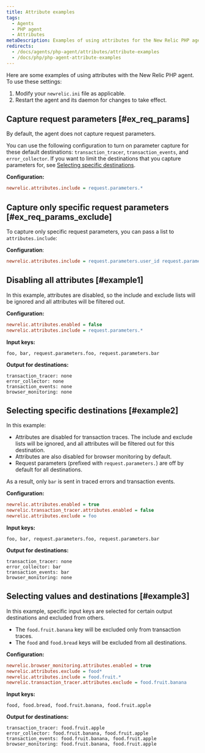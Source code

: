 ```yaml
---
title: Attribute examples
tags:
  - Agents
  - PHP agent
  - Attributes
metaDescription: Examples of using attributes for the New Relic PHP agent.
redirects:
  - /docs/agents/php-agent/attributes/attribute-examples
  - /docs/php/php-agent-attribute-examples
---
```


Here are some examples of using attributes with the New Relic PHP agent. To use these settings:

1. Modify your `newrelic.ini` file as applicable.
2. Restart the agent and its daemon for changes to take effect.

## Capture request parameters [#ex_req_params]

By default, the agent does not capture request parameters.

You can use the following configuration to turn on parameter capture for these default destinations: `transaction_tracer`, `transaction_events`, and `error_collector`. If you want to limit the destinations that you capture parameters for, see [Selecting specific destinations](#example2).

**Configuration:**

```ini
newrelic.attributes.include = request.parameters.*
```

## Capture only specific request parameters [#ex_req_params_exclude]

To capture only specific request parameters, you can pass a list to `attributes.include`:

**Configuration**:

```ini
newrelic.attributes.include = request.parameters.user_id request.parameters.product_id
```

## Disabling all attributes [#example1]

In this example, attributes are disabled, so the include and exclude lists will be ignored and all attributes will be filtered out.

**Configuration:**

```ini
newrelic.attributes.enabled = false
newrelic.attributes.include = request.parameters.*
```

**Input keys:**

```
foo, bar, request.parameters.foo, request.parameters.bar
```

**Output for destinations:**

```
transaction_tracer: none
error_collector: none
transaction_events: none
browser_monitoring: none
```

## Selecting specific destinations [#example2]

In this example:

* Attributes are disabled for transaction traces. The include and exclude lists will be ignored, and all attributes will be filtered out for this destination.
* Attributes are also disabled for browser monitoring by default.
* Request parameters (prefixed with `request.parameters.`) are off by default for all destinations.

As a result, only `bar` is sent in traced errors and transaction events.

**Configuration:**

```ini
newrelic.attributes.enabled = true
newrelic.transaction_tracer.attributes.enabled = false
newrelic.attributes.exclude = foo
```

**Input keys:**

```
foo, bar, request.parameters.foo, request.parameters.bar
```

**Output for destinations:**

```
transaction_tracer: none
error_collector: bar
transaction_events: bar
browser_monitoring: none
```

## Selecting values and destinations [#example3]

In this example, specific input keys are selected for certain output destinations and excluded from others.

* The `food.fruit.banana` key will be excluded only from transaction traces.
* The `food` and `food.bread` keys will be excluded from all destinations.

**Configuration:**

```ini
newrelic.browser_monitoring.attributes.enabled = true
newrelic.attributes.exclude = food*
newrelic.attributes.include = food.fruit.*
newrelic.transaction_tracer.attributes.exclude = food.fruit.banana
```

**Input keys:**

```
food, food.bread, food.fruit.banana, food.fruit.apple
```

**Output for destinations:**

```
transaction_tracer: food.fruit.apple
error_collector: food.fruit.banana, food.fruit.apple
transaction_events: food.fruit.banana, food.fruit.apple
browser_monitoring: food.fruit.banana, food.fruit.apple
```

